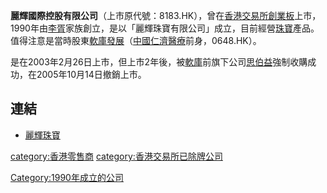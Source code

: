 '''麗輝國際控股有限公司'''（上市原代號：8183.HK），曾在[[香港交易所|香港交易所]][[香港創業板|創業板]]上市，1990年由[[李胥|李胥]]家族創立，是以「麗輝珠寶有限公司」成立，目前經營[[珠寶|珠寶]]產品。值得注意是當時股東[[軟庫發展|軟庫發展]]（[[中國仁濟醫療|中國仁濟醫療]]前身，0648.HK）。

是在2003年2月26日上市，但上市2年後，被[[軟庫|軟庫]]前旗下公司[[思伯益|思伯益]]強制收購成功，在2005年10月14日撤銷上市。


== 連結 ==
*[http://www.laifai.com.hk 麗輝珠寶]{{Wayback|url=http://www.laifai.com.hk/ |date=20170406092403 }}

[[Category:1990年成立的公司|Category:1990年成立的公司]]
[[category:香港零售商|category:香港零售商]]
[[category:香港交易所已除牌公司|category:香港交易所已除牌公司]]